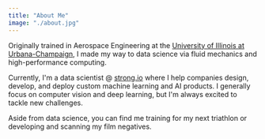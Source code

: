 ```yaml
---
title: "About Me"
image: "./about.jpg"
---
```



Originally trained in Aerospace Engineering at  the <a href="https://ae.illinois.edu" target="_blank" rel="nofollow noopener noreferrer" aria-label="External Link"><Underlining>University of Illinois at Urbana-Champaign</Underlining></a>, I made my way to data science via fluid mechanics and high-performance computing.

Currently, I'm a data scientist @ <a href="https://strong.io" target="_blank" rel="nofollow noopener noreferrer" aria-label="External Link"><Underlining>strong.io</Underlining></a> where I help companies design, develop, and deploy custom machine learning and AI products. I generally focus on computer vision and deep learning, but I'm always excited to tackle new challenges.

Aside from data science, you can find me training for my next triathlon or developing and scanning my film negatives.
